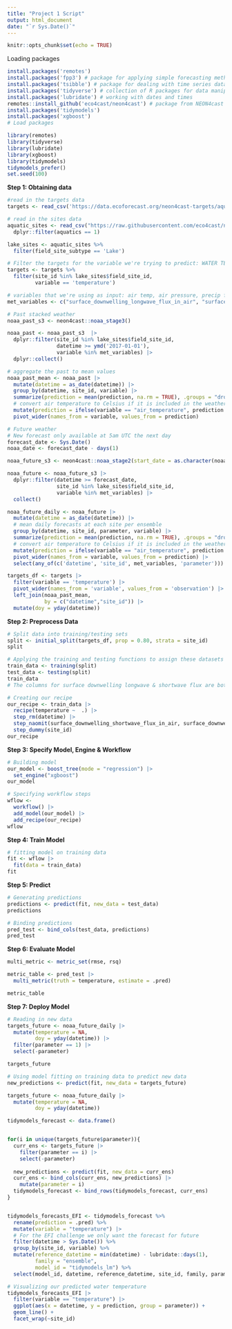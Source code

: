 ```yaml
---
title: "Project 1 Script"
output: html_document
date: "`r Sys.Date()`"
---
```


```r
knitr::opts_chunk$set(echo = TRUE)
```

Loading packages
```r
install.packages('remotes')
install.packages('fpp3') # package for applying simple forecasting methods
install.packages('tsibble') # package for dealing with time series data sets and tsibble objects
install.packages('tidyverse') # collection of R packages for data manipulation, analysis, and visualisation
install.packages('lubridate') # working with dates and times
remotes::install_github('eco4cast/neon4cast') # package from NEON4cast challenge organisers to assist with forecast building and submission
install.packages('tidymodels')
install.packages('xgboost')
# Load packages

library(remotes)
library(tidyverse)
library(lubridate)
library(xgboost)
library(tidymodels)
tidymodels_prefer()
set.seed(100)
```

**Step 1: Obtaining data**
```r
#read in the targets data
targets <- read_csv('https://data.ecoforecast.org/neon4cast-targets/aquatics/aquatics-targets.csv.gz')

# read in the sites data
aquatic_sites <- read_csv("https://raw.githubusercontent.com/eco4cast/neon4cast-targets/main/NEON_Field_Site_Metadata_20220412.csv") |>
  dplyr::filter(aquatics == 1)

lake_sites <- aquatic_sites %>%
  filter(field_site_subtype == 'Lake')

# Filter the targets for the variable we're trying to predict: WATER TEMP
targets <- targets %>%
  filter(site_id %in% lake_sites$field_site_id,
         variable == 'temperature')
```

```r
# variables that we're using as input: air temp, air pressure, precip flux
met_variables <- c("surface_downwelling_longwave_flux_in_air", "surface_downwelling_shortwave_flux_in_air")

# Past stacked weather
noaa_past_s3 <- neon4cast::noaa_stage3()

noaa_past <- noaa_past_s3  |> 
  dplyr::filter(site_id %in% lake_sites$field_site_id,
                datetime >= ymd('2017-01-01'),
                variable %in% met_variables) |> 
  dplyr::collect()

# aggregate the past to mean values
noaa_past_mean <- noaa_past |> 
  mutate(datetime = as_date(datetime)) |> 
  group_by(datetime, site_id, variable) |> 
  summarize(prediction = mean(prediction, na.rm = TRUE), .groups = "drop") |> 
  # convert air temperature to Celsius if it is included in the weather data
  mutate(prediction = ifelse(variable == "air_temperature", prediction - 273.15, prediction)) |> 
  pivot_wider(names_from = variable, values_from = prediction)
```

```r
# Future weather
# New forecast only available at 5am UTC the next day
forecast_date <- Sys.Date() 
noaa_date <- forecast_date - days(1)

noaa_future_s3 <- neon4cast::noaa_stage2(start_date = as.character(noaa_date))

noaa_future <- noaa_future_s3 |> 
  dplyr::filter(datetime >= forecast_date,
                site_id %in% lake_sites$field_site_id,
                variable %in% met_variables) |> 
  collect()

noaa_future_daily <- noaa_future |> 
  mutate(datetime = as_date(datetime)) |> 
  # mean daily forecasts at each site per ensemble
  group_by(datetime, site_id, parameter, variable) |> 
  summarize(prediction = mean(prediction, na.rm = TRUE), .groups = "drop") |> 
  # convert air temperature to Celsius if it is included in the weather data
  mutate(prediction = ifelse(variable == "air_temperature", prediction - 273.15, prediction)) |> 
  pivot_wider(names_from = variable, values_from = prediction) |> 
  select(any_of(c('datetime', 'site_id', met_variables, 'parameter')))
```


```r
targets_df <- targets |> 
  filter(variable == 'temperature') |>
  pivot_wider(names_from = 'variable', values_from = 'observation') |> 
  left_join(noaa_past_mean, 
            by = c("datetime","site_id")) |> 
  mutate(doy = yday(datetime))
```

**Step 2: Preprocess Data**
```r
# Split data into training/testing sets
split <- initial_split(targets_df, prop = 0.80, strata = site_id)
split

# Applying the training and testing functions to assign these datasets
train_data <- training(split)
test_data <- testing(split)
train_data
# The columns for surface downwelling longwave & shortwave flux are both filled with NAs as we haven't filled them in

# Creating our recipe
our_recipe <- train_data |> 
  recipe(temperature ~  .) |> 
  step_rm(datetime) |>
  step_naomit(surface_downwelling_shortwave_flux_in_air, surface_downwelling_longwave_flux_in_air, temperature) |>
  step_dummy(site_id)
our_recipe
```




**Step 3: Specify Model, Engine & Workflow**

```r
# Building model
our_model <- boost_tree(mode = "regression") |> 
  set_engine("xgboost")
our_model

# Specifying workflow steps
wflow <-
  workflow() |> 
  add_model(our_model) |> 
  add_recipe(our_recipe)
wflow
```


**Step 4: Train Model**

```r
# fitting model on training data
fit <- wflow |> 
  fit(data = train_data)
fit
```


**Step 5: Predict**
```r
# Generating predictions
predictions <- predict(fit, new_data = test_data)
predictions

# Binding predictions
pred_test <- bind_cols(test_data, predictions)
pred_test
```


**Step 6: Evaluate Model**

```r
multi_metric <- metric_set(rmse, rsq)

metric_table <- pred_test |> 
  multi_metric(truth = temperature, estimate = .pred)

metric_table
```


**Step 7: Deploy Model**

```r
# Reading in new data
targets_future <- noaa_future_daily |> 
  mutate(temperature = NA,
         doy = yday(datetime)) |> 
  filter(parameter == 1) |> 
  select(-parameter)

targets_future

# Using model fitting on training data to predict new data 
new_predictions <- predict(fit, new_data = targets_future)

targets_future <- noaa_future_daily |> 
  mutate(temperature = NA,
         doy = yday(datetime))

tidymodels_forecast <- data.frame()


for(i in unique(targets_future$parameter)){
  curr_ens <- targets_future |> 
    filter(parameter == i) |> 
    select(-parameter)
  
  new_predictions <- predict(fit, new_data = curr_ens)
  curr_ens <- bind_cols(curr_ens, new_predictions) |> 
    mutate(parameter = i)
  tidymodels_forecast <- bind_rows(tidymodels_forecast, curr_ens)
}


tidymodels_forecasts_EFI <- tidymodels_forecast %>%
  rename(prediction = .pred) %>%
  mutate(variable = "temperature") |> 
  # For the EFI challenge we only want the forecast for future
  filter(datetime > Sys.Date()) %>%
  group_by(site_id, variable) %>%
  mutate(reference_datetime = min(datetime) - lubridate::days(1),
         family = "ensemble",
         model_id = "tidymodels_lm") %>%
  select(model_id, datetime, reference_datetime, site_id, family, parameter, variable, prediction)

# Visualizing our predicted water temperature
tidymodels_forecasts_EFI |>
  filter(variable == "temperature") |>
  ggplot(aes(x = datetime, y = prediction, group = parameter)) +
  geom_line() + 
  facet_wrap(~site_id)
```

